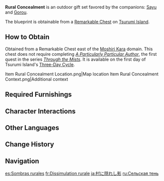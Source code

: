 {{Furnishing Infobox
|id             = 350050
|image          = Furnishing Set Rural Concealment Display.png
|category       = Outdoor Set
|subcategory    = Gift Set
|quality        = 4
|adeptal_energy = 950
|load           = 1,436
|description    = This [[Inazuma]]n village quite effectively recalls the scenery of [[Konda Village]]. These buildings are already of certain "age," but they are far from dilapidated. Instead, they give off a feeling of simple leisure. None of the buildings stand out in particular, and it even seems like they might all blend in with the nearby mountains in a few more years... These are, of course, all the hallmarks of an excellent hiding spot &mdash; and you can be sure that a certain lazy [[Shuumatsuban]] [[Sayu|ninja]] has done just that before, slacking off and sleeping somewhere in an equally sleepy village.
|mention        = Sayu
|blueprint      = Remarkable Chest
}}
'''Rural Concealment''' is an outdoor gift set favored by the companions: [[Sayu]] and [[Gorou]].

The blueprint is obtainable from a [[Remarkable Chest]] on [[Tsurumi Island]].

==How to Obtain==
Obtained from a Remarkable Chest east of the [[Moshiri Kara]] domain. This chest does not require completing ''[[A Particularly Particular Author]]'', the first quest in the series ''[[Through the Mists]]''. It is available on the first day of Tsurumi Island's [[Tsurumi Island#Three-Day Cycle|Three-Day Cycle]].
<gallery>
Item Rural Concealment Location.png|Map location
Item Rural Concealment Context.png|Additional context
</gallery>

==Required Furnishings==
{{Recipe
|type = Gift Set
|The Wandering Bird Within = 1
|Otogi "Tanin" Wood Barrel = 1
|"Kokutan" Thick-Walled Clay Water Tank = 1
|Otogi "Kintake" Fence = 10
|High-Flying Fish Flag = 1
|Otogi "Kintake" Courtyard Gate = 1
|Inazuman Bamboo-Roofed Home: Wild Heart = 1
|Inazuman Bamboo-Roofed Home: The Long Peace = 1
|The Fruit Farmer's Thrift = 6
|sort = The Wandering Bird Within;Otogi "Tanin" Wood Barrel;"Kokutan" Thick-Walled Clay Water Tank;Otogi "Kintake" Fence;High-Flying Fish Flag;Otogi "Kintake" Courtyard Gate;Inazuman Bamboo-Roofed Home: Wild Heart;Inazuman Bamboo-Roofed Home: The Long Peace;The Fruit Farmer's Thrift
|yield = 0
}}

==Character Interactions==
{{Gift Set Character Interactions
|character_1 = Sayu
|rewards_1   = Primogem*20;Vayuda Turquoise Fragment*1;Mora*20,000
|character_2 = Gorou
|rewards_2   = Primogem*20;Prithiva Topaz Fragment*1;Mora*20,000
|set = Rural Concealment
}}

==Other Languages==
{{Other Languages
|en      = Rural Concealment
|zhs     = 村中匿影
|zhs_rm  = Cūn Zhōng Nì Yǐng
|zht     = 村中匿影
|zht_rm  = Cūn Zhōng Nì Yǐng
|zh_tl   = Hidden in the Village
|ja      = 村に隠れし影
|ja_rm   = Mura ni Kakureshi Kage
|ja_tl   = Shadow Hiding in the Village
|ko      = 마을에 숨은 그림자
|ko_rm   = Maeure Sumeun Geurimja
|ko_tl   = Shadow Hiding in the Village
|es      = Sombras rurales
|es_tl   = Rural Shadows
|fr      = Dissimulation rurale
|fr_tl   = Rural Concealment
|ru      = Сельская тень
|ru_tl   = Rural Shadow
|th      = หมู่บ้านพรางเงา
|th_rm   = 
|th_tl   = 
|vi      = Hình Bóng Thôn Làng
|vi_tl   = 
|de      = Ländlicher Rückzugsort
|de_tl   = Rural Safe Haven
|id      = Desa Bayangan
|id_tl   = Shadow Village
|pt      = Dissimulação Rural
|pt_tl   = Rural Concealment
|tr      = Gölge Kasaba
|tr_tl   = 
|it      = Rifugio rurale
|it_tl   = Rural Shelter
}}

==Change History==
{{Change History|2.2}}

==Navigation==
{{Furnishing Navbox/Sets|type=gift}}

[[es:Sombras rurales]]
[[fr:Dissimulation rurale]]
[[ja:村に隠れし影]]
[[ru:Сельская тень]]